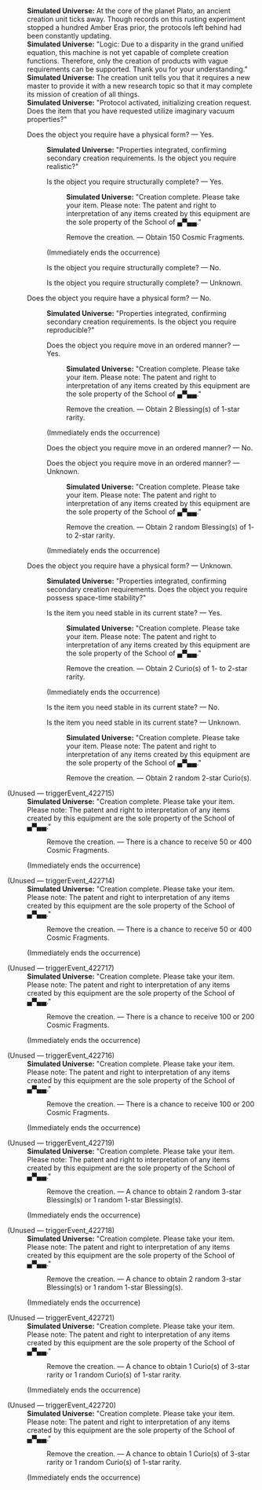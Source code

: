 {{Dialogue Start}}
:'''Simulated Universe:''' At the core of the planet Plato, an ancient creation unit ticks away. Though records on this rusting experiment stopped a hundred Amber Eras prior, the protocols left behind had been constantly updating.
:'''Simulated Universe:''' "Logic: Due to a disparity in the grand unified equation, this machine is not yet capable of complete creation functions. Therefore, only the creation of products with vague requirements can be supported. Thank you for your understanding."
:'''Simulated Universe:''' The creation unit tells you that it requires a new master to provide it with a new research topic so that it may complete its mission of creation of all things.
:'''Simulated Universe:''' "Protocol activated, initializing creation request. Does the item that you have requested utilize imaginary vacuum properties?"
:{{DIcon|Star}} Does the object you require have a physical form? &mdash; Yes.
::'''Simulated Universe:''' "Properties integrated, confirming secondary creation requirements. Is the object you require realistic?"
::{{DIcon|Star}} Is the object you require structurally complete? &mdash; Yes.
:::'''Simulated Universe:''' "Creation complete. Please take your item. Please note: The patent and right to interpretation of any items created by this equipment are the sole property of the School of ▄▀▄▄."
:::{{DIcon|Star}} Remove the creation. &mdash; Obtain 150 Cosmic Fragments.
::;(Immediately ends the occurrence)
::{{DIcon|Star}} Is the object you require structurally complete? &mdash; No.
::{{DIcon|Star}} Is the object you require structurally complete? &mdash; Unknown.
:{{DIcon|Star}} Does the object you require have a physical form? &mdash; No.
::'''Simulated Universe:''' "Properties integrated, confirming secondary creation requirements. Is the object you require reproducible?"
::{{DIcon|Star}} Does the object you require move in an ordered manner? &mdash; Yes.
:::'''Simulated Universe:''' "Creation complete. Please take your item. Please note: The patent and right to interpretation of any items created by this equipment are the sole property of the School of ▄▀▄▄."
:::{{DIcon|Star}} Remove the creation. &mdash; Obtain 2 Blessing(s) of 1-star rarity.
::;(Immediately ends the occurrence)
::{{DIcon|Star}} Does the object you require move in an ordered manner? &mdash; No.
::{{DIcon|Star}} Does the object you require move in an ordered manner? &mdash; Unknown.
:::'''Simulated Universe:''' "Creation complete. Please take your item. Please note: The patent and right to interpretation of any items created by this equipment are the sole property of the School of ▄▀▄▄."
:::{{DIcon|Star}} Remove the creation. &mdash; Obtain 2 random Blessing(s) of 1- to 2-star rarity.
::;(Immediately ends the occurrence)
:{{DIcon|Star}} Does the object you require have a physical form? &mdash; Unknown.
::'''Simulated Universe:''' "Properties integrated, confirming secondary creation requirements. Does the object you require possess space-time stability?"
::{{DIcon|Star}} Is the item you need stable in its current state? &mdash; Yes.
:::'''Simulated Universe:''' "Creation complete. Please take your item. Please note: The patent and right to interpretation of any items created by this equipment are the sole property of the School of ▄▀▄▄."
:::{{DIcon|Star}} Remove the creation. &mdash; Obtain 2 Curio(s) of 1- to 2-star rarity.
::;(Immediately ends the occurrence)
::{{DIcon|Star}} Is the item you need stable in its current state? &mdash; No.
::{{DIcon|Star}} Is the item you need stable in its current state? &mdash; Unknown.
:::'''Simulated Universe:''' "Creation complete. Please take your item. Please note: The patent and right to interpretation of any items created by this equipment are the sole property of the School of ▄▀▄▄."
:::{{DIcon|Star}} Remove the creation. &mdash; Obtain 2 random 2-star Curio(s).
:

;(Unused &mdash; triggerEvent_422715)
:'''Simulated Universe:''' "Creation complete. Please take your item. Please note: The patent and right to interpretation of any items created by this equipment are the sole property of the School of ▄▀▄▄."
::{{DIcon|Star}} Remove the creation. &mdash; There is a chance to receive 50 or 400 Cosmic Fragments.
:;(Immediately ends the occurrence)

;(Unused &mdash; triggerEvent_422714)
:'''Simulated Universe:''' "Creation complete. Please take your item. Please note: The patent and right to interpretation of any items created by this equipment are the sole property of the School of ▄▀▄▄."
::{{DIcon|Star}} Remove the creation. &mdash; There is a chance to receive 50 or 400 Cosmic Fragments.
:;(Immediately ends the occurrence)

;(Unused &mdash; triggerEvent_422717)
:'''Simulated Universe:''' "Creation complete. Please take your item. Please note: The patent and right to interpretation of any items created by this equipment are the sole property of the School of ▄▀▄▄."
::{{DIcon|Star}} Remove the creation. &mdash; There is a chance to receive 100 or 200 Cosmic Fragments.
:;(Immediately ends the occurrence)

;(Unused &mdash; triggerEvent_422716)
:'''Simulated Universe:''' "Creation complete. Please take your item. Please note: The patent and right to interpretation of any items created by this equipment are the sole property of the School of ▄▀▄▄."
::{{DIcon|Star}} Remove the creation. &mdash; There is a chance to receive 100 or 200 Cosmic Fragments.
:;(Immediately ends the occurrence)

;(Unused &mdash; triggerEvent_422719)
:'''Simulated Universe:''' "Creation complete. Please take your item. Please note: The patent and right to interpretation of any items created by this equipment are the sole property of the School of ▄▀▄▄."
::{{DIcon|Star}} Remove the creation. &mdash; A chance to obtain 2 random 3-star Blessing(s) or 1 random 1-star Blessing(s).
:;(Immediately ends the occurrence)

;(Unused &mdash; triggerEvent_422718)
:'''Simulated Universe:''' "Creation complete. Please take your item. Please note: The patent and right to interpretation of any items created by this equipment are the sole property of the School of ▄▀▄▄."
::{{DIcon|Star}} Remove the creation. &mdash; A chance to obtain 2 random 3-star Blessing(s) or 1 random 1-star Blessing(s).
:;(Immediately ends the occurrence)

;(Unused &mdash; triggerEvent_422721)
:'''Simulated Universe:''' "Creation complete. Please take your item. Please note: The patent and right to interpretation of any items created by this equipment are the sole property of the School of ▄▀▄▄."
::{{DIcon|Star}} Remove the creation. &mdash; A chance to obtain 1 Curio(s) of 3-star rarity or 1 random Curio(s) of 1-star rarity.
:;(Immediately ends the occurrence)

;(Unused &mdash; triggerEvent_422720)
:'''Simulated Universe:''' "Creation complete. Please take your item. Please note: The patent and right to interpretation of any items created by this equipment are the sole property of the School of ▄▀▄▄."
::{{DIcon|Star}} Remove the creation. &mdash; A chance to obtain 1 Curio(s) of 3-star rarity or 1 random Curio(s) of 1-star rarity.
:;(Immediately ends the occurrence)
{{Dialogue End}}